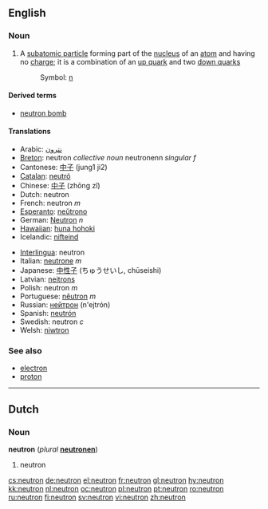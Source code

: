 {{see|Neutron}}

==English==
===Noun===
{{wikipedia}}
{{en-noun}}

# {{particles}} A [[subatomic particle]] forming part of the [[nucleus]] of an [[atom]] and having no [[charge]]; it is a combination of an [[up quark]] and two [[down quark]]s 
#: Symbol: [[n]]

====Derived terms====
*[[neutron bomb]]

====Translations====
{{top}}
*Arabic: [[نترون]]
*[[Breton]]: neutron ''collective noun'' neutronenn ''singular f''
*Cantonese: [[中子]] (jung1 ji2)
*[[Catalan]]: [[neutró]]
*Chinese: [[中子]] (zhōng zǐ)
*Dutch: neutron {{n}}
*French: neutron ''m''
*[[Esperanto]]: [[neŭtrono]]
*German: [[Neutron]] ''n''
*[[Hawaiian]]: [[huna hohoki]]
*Icelandic: [[nifteind]] {{f}}
{{mid}}
*[[Interlingua]]: neutron
*Italian: [[neutrone]] ''m''
*Japanese: [[中性子]] (ちゅうせいし, chūseishi)
*Latvian: [[neitrons]] {{m}}
*Polish: neutron ''m''
*Portuguese: [[nêutron]] ''m''
*Russian: [[нейтрон]] (n'ejtrón) {{m}}
*Spanish: [[neutrón]]
*Swedish: neutron ''c''
*Welsh: [[niwtron]]
{{bottom}}

===See also===
*[[electron]]
*[[proton]]

----
==Dutch==

===Noun===
'''neutron''' {{n}} (''plural'' '''[[neutronen]]''')

#neutron

[[cs:neutron]]
[[de:neutron]]
[[el:neutron]]
[[fr:neutron]]
[[gl:neutron]]
[[hy:neutron]]
[[kk:neutron]]
[[nl:neutron]]
[[oc:neutron]]
[[pl:neutron]]
[[pt:neutron]]
[[ro:neutron]]
[[ru:neutron]]
[[fi:neutron]]
[[sv:neutron]]
[[vi:neutron]]
[[zh:neutron]]